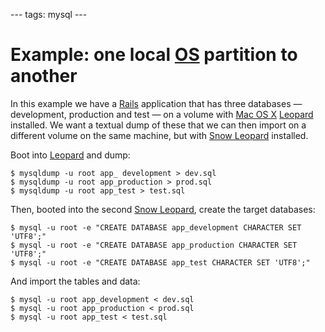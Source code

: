 ---
tags: mysql
---
= Example: one local [[OS]] partition to another =

In this example we have a [[Rails]] application that has three databases &mdash; development, production and test &mdash; on a volume with [[Mac OS X]] [[Leopard]] installed. We want a textual dump of these that we can then import on a different volume on the same machine, but with [[Snow Leopard]] installed.

Boot into [[Leopard]] and dump:

<pre lang="shell">$ mysqldump -u root app_ development > dev.sql
$ mysqldump -u root app_production > prod.sql
$ mysqldump -u root app_test > test.sql</pre>

Then, booted into the second [[Snow Leopard]], create the target databases:

<pre lang="shell">$ mysql -u root -e "CREATE DATABASE app_development CHARACTER SET 'UTF8';"
$ mysql -u root -e "CREATE DATABASE app_production CHARACTER SET 'UTF8';"
$ mysql -u root -e "CREATE DATABASE app_test CHARACTER SET 'UTF8';"</pre>

And import the tables and data:

<pre lang="shell">$ mysql -u root app_development < dev.sql
$ mysql -u root app_production < prod.sql 
$ mysql -u root app_test < test.sql</pre>
